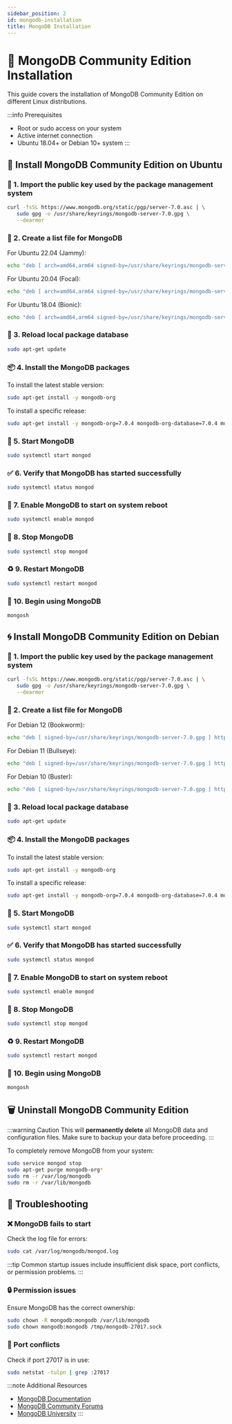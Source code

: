 ```yaml
---
sidebar_position: 2
id: mongodb-installation
title: MongoDB Installation
---
```


# 🍃 MongoDB Community Edition Installation

This guide covers the installation of MongoDB Community Edition on different Linux distributions.

:::info Prerequisites
- Root or sudo access on your system
- Active internet connection
- Ubuntu 18.04+ or Debian 10+ system
:::


<Tabs>
<TabItem value="ubuntu" label="Ubuntu" default>

## 🐧 Install MongoDB Community Edition on Ubuntu

### 🔐 1. Import the public key used by the package management system

```bash
curl -fsSL https://www.mongodb.org/static/pgp/server-7.0.asc | \
   sudo gpg -o /usr/share/keyrings/mongodb-server-7.0.gpg \
   --dearmor
```

### 📝 2. Create a list file for MongoDB

For Ubuntu 22.04 (Jammy):
```bash
echo "deb [ arch=amd64,arm64 signed-by=/usr/share/keyrings/mongodb-server-7.0.gpg ] https://repo.mongodb.org/apt/ubuntu jammy/mongodb-org/7.0 multiverse" | sudo tee /etc/apt/sources.list.d/mongodb-org-7.0.list
```

For Ubuntu 20.04 (Focal):
```bash
echo "deb [ arch=amd64,arm64 signed-by=/usr/share/keyrings/mongodb-server-7.0.gpg ] https://repo.mongodb.org/apt/ubuntu focal/mongodb-org/7.0 multiverse" | sudo tee /etc/apt/sources.list.d/mongodb-org-7.0.list
```

For Ubuntu 18.04 (Bionic):
```bash
echo "deb [ arch=amd64,arm64 signed-by=/usr/share/keyrings/mongodb-server-7.0.gpg ] https://repo.mongodb.org/apt/ubuntu bionic/mongodb-org/7.0 multiverse" | sudo tee /etc/apt/sources.list.d/mongodb-org-7.0.list
```

### 🔄 3. Reload local package database

```bash
sudo apt-get update
```

### 📦 4. Install the MongoDB packages

To install the latest stable version:
```bash
sudo apt-get install -y mongodb-org
```

To install a specific release:
```bash
sudo apt-get install -y mongodb-org=7.0.4 mongodb-org-database=7.0.4 mongodb-org-server=7.0.4 mongodb-mongosh=2.1.1 mongodb-org-mongos=7.0.4 mongodb-org-tools=7.0.4
```

### 🚀 5. Start MongoDB

```bash
sudo systemctl start mongod
```

### ✅ 6. Verify that MongoDB has started successfully

```bash
sudo systemctl status mongod
```

### 🔁 7. Enable MongoDB to start on system reboot

```bash
sudo systemctl enable mongod
```

### 🛑 8. Stop MongoDB

```bash
sudo systemctl stop mongod
```

### ♻️ 9. Restart MongoDB

```bash
sudo systemctl restart mongod
```

### 🎯 10. Begin using MongoDB

```bash
mongosh
```

</TabItem>
<TabItem value="debian" label="Debian">

## 🌀 Install MongoDB Community Edition on Debian

### 🔐 1. Import the public key used by the package management system

```bash
curl -fsSL https://www.mongodb.org/static/pgp/server-7.0.asc | \
   sudo gpg -o /usr/share/keyrings/mongodb-server-7.0.gpg \
   --dearmor
```

### 📝 2. Create a list file for MongoDB

For Debian 12 (Bookworm):
```bash
echo "deb [ signed-by=/usr/share/keyrings/mongodb-server-7.0.gpg ] https://repo.mongodb.org/apt/debian bookworm/mongodb-org/7.0 main" | sudo tee /etc/apt/sources.list.d/mongodb-org-7.0.list
```

For Debian 11 (Bullseye):
```bash
echo "deb [ signed-by=/usr/share/keyrings/mongodb-server-7.0.gpg ] https://repo.mongodb.org/apt/debian bullseye/mongodb-org/7.0 main" | sudo tee /etc/apt/sources.list.d/mongodb-org-7.0.list
```

For Debian 10 (Buster):
```bash
echo "deb [ signed-by=/usr/share/keyrings/mongodb-server-7.0.gpg ] https://repo.mongodb.org/apt/debian buster/mongodb-org/7.0 main" | sudo tee /etc/apt/sources.list.d/mongodb-org-7.0.list
```

### 🔄 3. Reload local package database

```bash
sudo apt-get update
```

### 📦 4. Install the MongoDB packages

To install the latest stable version:
```bash
sudo apt-get install -y mongodb-org
```

To install a specific release:
```bash
sudo apt-get install -y mongodb-org=7.0.4 mongodb-org-database=7.0.4 mongodb-org-server=7.0.4 mongodb-mongosh=2.1.1 mongodb-org-mongos=7.0.4 mongodb-org-tools=7.0.4
```

### 🚀 5. Start MongoDB

```bash
sudo systemctl start mongod
```

### ✅ 6. Verify that MongoDB has started successfully

```bash
sudo systemctl status mongod
```

### 🔁 7. Enable MongoDB to start on system reboot

```bash
sudo systemctl enable mongod
```

### 🛑 8. Stop MongoDB

```bash
sudo systemctl stop mongod
```

### ♻️ 9. Restart MongoDB

```bash
sudo systemctl restart mongod
```

### 🎯 10. Begin using MongoDB

```bash
mongosh
```

</TabItem>
</Tabs>

## 🗑️ Uninstall MongoDB Community Edition

:::warning Caution
This will **permanently delete** all MongoDB data and configuration files. Make sure to backup your data before proceeding.
:::

To completely remove MongoDB from your system:

```bash
sudo service mongod stop
sudo apt-get purge mongodb-org*
sudo rm -r /var/log/mongodb
sudo rm -r /var/lib/mongodb
```

## 🔧 Troubleshooting

### ❌ MongoDB fails to start

Check the log file for errors:
```bash
sudo cat /var/log/mongodb/mongod.log
```

:::tip
Common startup issues include insufficient disk space, port conflicts, or permission problems.
:::

### 🔒 Permission issues

Ensure MongoDB has the correct ownership:
```bash
sudo chown -R mongodb:mongodb /var/lib/mongodb
sudo chown mongodb:mongodb /tmp/mongodb-27017.sock
```

### 🚪 Port conflicts

Check if port 27017 is in use:
```bash
sudo netstat -tulpn | grep :27017
```

:::note Additional Resources
- [MongoDB Documentation](https://docs.mongodb.com/)
- [MongoDB Community Forums](https://developer.mongodb.com/community/forums/)
- [MongoDB University](https://university.mongodb.com/)
:::